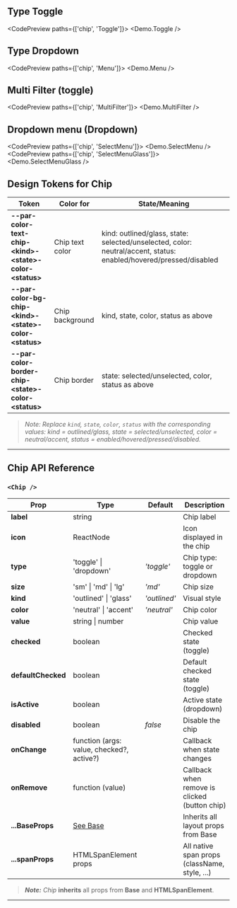 
## Type Toggle

<CodePreview paths={['chip', 'Toggle']}>
  <Demo.Toggle />
</CodePreview>

## Type Dropdown

<CodePreview paths={['chip', 'Menu']}>
  <Demo.Menu />
</CodePreview>

## Multi Filter (toggle)

<CodePreview paths={['chip', 'MultiFilter']}>
  <Demo.MultiFilter />
</CodePreview>

## Dropdown menu (Dropdown)

<CodePreview paths={['chip', 'SelectMenu']}>
  <Demo.SelectMenu />
</CodePreview>
<CodePreview paths={['chip', 'SelectMenuGlass']}>
  <Demo.SelectMenuGlass />
</CodePreview>

## Design Tokens for Chip

| **Token**                                                     | **Color for**   | **State/Meaning**                                                                                                 |
| ------------------------------------------------------------- | --------------- | ----------------------------------------------------------------------------------------------------------------- |
| **--par-color-text-chip-\<kind\>-\<state\>-color-\<status\>** | Chip text color | kind: outlined/glass, state: selected/unselected, color: neutral/accent, status: enabled/hovered/pressed/disabled |
| **--par-color-bg-chip-\<kind\>-\<state\>-color-\<status\>**   | Chip background | kind, state, color, status as above                                                                               |
| **--par-color-border-chip-\<state\>-color-\<status\>**        | Chip border     | state: selected/unselected, color, status as above                                                                |

> _Note: Replace `kind`, `state`, `color`, `status` with the corresponding values: kind = outlined/glass, state = selected/unselected, color = neutral/accent, status = enabled/hovered/pressed/disabled._

---

## Chip API Reference

### `<Chip />`

| **Prop**           | **Type**                                  | **Default**  | **Description**                               |
| ------------------ | ----------------------------------------- | ------------ | --------------------------------------------- |
| **label**          | string                                    |              | Chip label                                    |
| **icon**           | ReactNode                                 |              | Icon displayed in the chip                    |
| **type**           | 'toggle' \| 'dropdown'                    | _'toggle'_   | Chip type: toggle or dropdown                 |
| **size**           | 'sm' \| 'md' \| 'lg'                      | _'md'_       | Chip size                                     |
| **kind**           | 'outlined' \| 'glass'                     | _'outlined'_ | Visual style                                  |
| **color**          | 'neutral' \| 'accent'                     | _'neutral'_  | Chip color                                    |
| **value**          | string \| number                          |              | Chip value                                    |
| **checked**        | boolean                                   |              | Checked state (toggle)                        |
| **defaultChecked** | boolean                                   |              | Default checked state (toggle)                |
| **isActive**       | boolean                                   |              | Active state (dropdown)                       |
| **disabled**       | boolean                                   | _false_      | Disable the chip                              |
| **onChange**       | function (args: value, checked?, active?) |              | Callback when state changes                   |
| **onRemove**       | function (value)                          |              | Callback when remove is clicked (button chip) |
| **...BaseProps**   | [See Base](../base/dev)                   |              | Inherits all layout props from Base           |
| **...spanProps**   | HTMLSpanElement props                     |              | All native span props (className, style, ...) |

> **_Note:_** _Chip_ **inherits** all props from **Base** and **HTMLSpanElement**.

---
